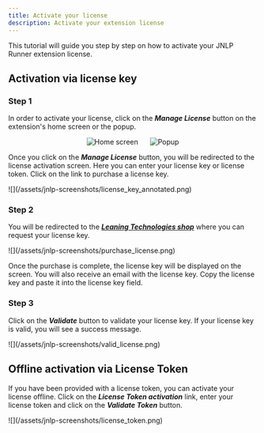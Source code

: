 ```yaml
---
title: Activate your license
description: Activate your extension license
---
```


This tutorial will guide you step by step on how to activate your JNLP Runner extension license.

## Activation via license key

### Step 1

In order to activate your license, click on the _**Manage License**_ button on the extension's home screen or the popup.

<div style="display: flex; justify-content: center; gap: 24px; width: 50%; margin: 0 auto;">
	<img
		src="/assets/jnlp-screenshots/homescreen_annotated.png"
		alt="Home screen"
	/>
	<img src="/assets/jnlp-screenshots/popup_annotated.png" alt="Popup" />
</div>

Once you click on the _**Manage License**_ button, you will be redirected to the license activation screen. Here you can enter your license key or license token. Click on the link to purchase a license key.

<div class="mx-24">![](/assets/jnlp-screenshots/license_key_annotated.png)</div>

### Step 2

You will be redirected to the [_**Leaning Technologies shop**_](/payment-jnlp) where you can request your license key.

<div class="mx-24">![](/assets/jnlp-screenshots/purchase_license.png)</div>

Once the purchase is complete, the license key will be displayed on the screen. You will also receive an email with the license key. Copy the license key and paste it into the license key field.

### Step 3

Click on the _**Validate**_ button to validate your license key. If your license key is valid, you will see a success message.

<div class="mx-24">![](/assets/jnlp-screenshots/valid_license.png)</div>

## Offline activation via License Token

If you have been provided with a license token, you can activate your license offline. Click on the _**License Token activation**_ link, enter your license token and click on the _**Validate Token**_ button.

<div class="mx-24">![](/assets/jnlp-screenshots/license_token.png)</div>
